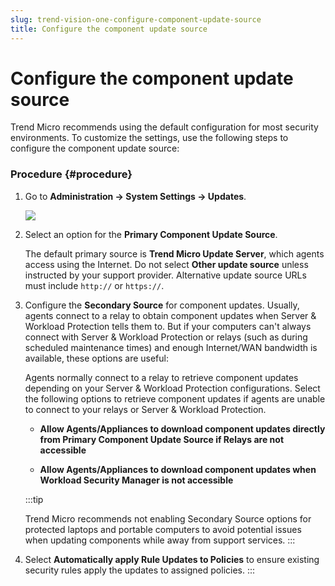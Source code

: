 ```yaml
---
slug: trend-vision-one-configure-component-update-source
title: Configure the component update source
---
```

# Configure the component update source

Trend Micro recommends using the default configuration for most security environments. To customize the settings, use the following steps to configure the component update source:

### Procedure {#procedure}

1.  Go to **Administration → System Settings → Updates**.

    ![](/images/SystemSettingsUpdates=1726681c-e0c6-4979-b323-17f4beff3ae0.webp)

2.  Select an option for the **Primary Component Update Source**.

    The default primary source is **Trend Micro Update Server**, which agents access using the Internet. Do not select **Other update source** unless instructed by your support provider. Alternative update source URLs must include `http://` or `https://`.

3.  Configure the **Secondary Source** for component updates. Usually, agents connect to a relay to obtain component updates when Server & Workload Protection tells them to. But if your computers can't always connect with Server & Workload Protection or relays (such as during scheduled maintenance times) and enough Internet/WAN bandwidth is available, these options are useful:

    Agents normally connect to a relay to retrieve component updates depending on your Server & Workload Protection configurations. Select the following options to retrieve component updates if agents are unable to connect to your relays or Server & Workload Protection.

    - **Allow Agents/Appliances to download component updates directly from Primary Component Update Source if Relays are not accessible**

    - **Allow Agents/Appliances to download component updates when Workload Security Manager is not accessible**

    :::tip

    Trend Micro recommends not enabling Secondary Source options for protected laptops and portable computers to avoid potential issues when updating components while away from support services.
    :::

4.  Select **Automatically apply Rule Updates to Policies** to ensure existing security rules apply the updates to assigned policies.
:::
